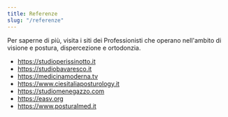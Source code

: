 ```yaml
---
title: Referenze
slug: "/referenze"
---
```


Per saperne di più, visita i siti dei Professionisti che operano nell'ambito di visione e postura, dispercezione e ortodonzia.

- https://studioperissinotto.it
- https://studiobavaresco.it
- https://medicinamoderna.tv
- https://www.ciesitaliaposturology.it
- https://studiomenegazzo.com
- https://easv.org
- https://www.posturalmed.it
